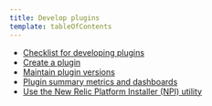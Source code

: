 ```yaml
---
title: Develop plugins
template: tableOfContents
---
```


* [Checklist for developing plugins](/docs/plugins/plugin-developer-resources/develop-plugins/checklist-developing-plugins)
* [Create a plugin](/docs/plugins/plugin-developer-resources/develop-plugins/create-plugin)
* [Maintain plugin versions](/docs/plugins/plugin-developer-resources/develop-plugins/maintain-plugin-versions)
* [Plugin summary metrics and dashboards](/docs/plugins/plugin-developer-resources/develop-plugins/plugin-summary-metrics-dashboards)
* [Use the New Relic Platform Installer (NPI) utility](/docs/plugins/plugin-developer-resources/develop-plugins/use-new-relic-platform-installer-npi-utility)

